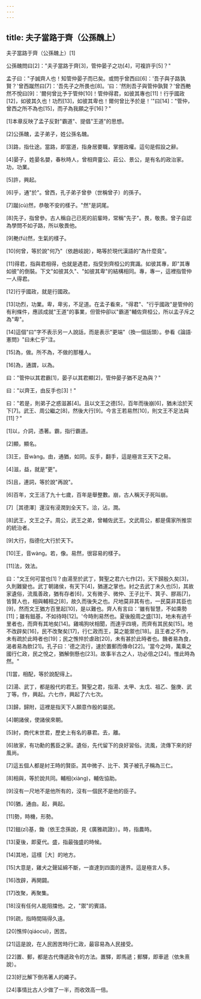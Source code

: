 ```yaml
---
---
---
```

title: 夫子當路于齊（公孫醜上）
---




夫子當路于齊（公孫醜上）[1]

公孫醜問曰[2]："夫子當路于齊[3]，管仲晏子之功[4]，可複許乎[5]？"

孟子曰："子誠齊人也！知管仲晏子而已矣。或問乎曾西曰[6]：'吾子與子路孰賢？'曾西蹴然曰[7]：'吾先子之所畏也[8]。'曰：'然則吾子與管仲孰賢？'曾西艴然不悅曰[9]：'爾何曾比予于管仲[10]！管仲得君，如彼其專也[11]！行乎國政[12]，如彼其久也！功烈[13]，如彼其卑也！爾何曾比予於是！'"曰[14]："管仲，曾西之所不為也[15]，而子為我願之乎[16]？"

[1]本章反映了孟子反對"霸道"、提倡"王道"的思想。

[2]公孫醜，孟子弟子，姓公孫名醜。

[3]路，指仕途。當路，即當道，指身居要職，掌握政權。這句是假設之辭。

[4]晏子，姓晏名嬰，春秋時人，曾相齊靈公、莊公、景公，是有名的政治家。功，功業。

[5]許，興起。

[6]乎，通"於"。曾西，孔子弟子曾參（世稱曾子）的孫子。

[7]蹴(cù)然，恭敬不安的樣子。"然"是詞尾。

[8]先子，指曾參。古人稱自己已死的前輩時，常稱"先子"。畏，敬畏。曾子自認為學問不如子路，所以敬畏他。

[9]艴(fú)然，生氣的樣子。

[10]何曾，等於說"何乃"（依趙岐說），略等於現代漢語的"為什麼竟"。

[11]得君，指與君相得，也就是遇君，指受到齊桓公的賞識。如彼其專，即"其專如彼"的倒裝。下文"如彼其久"、"如彼其卑"的結構相同。專，專一，這裡指管仲一人得君。

[12]行乎國政，就是行國政。

[13]功烈，功業。卑，卑劣，不足道。在孟子看來，"得君"、"行乎國政"是管仲的有利條件，應該成就"王道"的事業，但管仲卻以"霸道"輔佐齊桓公，所以孟子斥之為"卑"。

[14]這個"曰"字不表示另一人說話，而是表示"更端"（換一個話頭）。參看《論語·憲問》"曰未仁乎"注。

[15]為，做。所不為，不做的那種人。

[16]為，通謂，以為。

曰："管仲以其君霸[1]，晏子以其君顯[2]，管仲晏子猶不足為與？"

曰："以齊王，由反手也[3]！"

曰："若是，則弟子之惑滋甚[4]。且以文王之德[5]，百年而後崩[6]，猶未洽於天下[7]。武王、周公繼之[8]，然後大行[9]。今言王若易然[10]，則文王不足法與[11]？"

[1]以，介詞，憑著。霸，指行霸道。

[2]顯，顯名。

[3]王，音wàng。由，通猶，如同。反手，翻手，這是極言王天下之易。

[4]滋，益，就是"更"。

[5]且，連詞，等於說"再說"。

[6]百年，文王活了九十七歲，百年是舉整數。崩，古人稱天子死叫崩。

[7]［其德澤］還沒有浸潤到全天下。洽，沾，潤。

[8]武王，文王之子。周公，武王之弟，曾輔佐武王。文武周公，都是儒家所推崇的統治者。

[9]大行，指德化大行於天下。

[10]王，音wàng。若，像。易然，很容易的樣子。

[11]法，效法。

曰："文王何可當也[1]？由湯至於武丁，賢聖之君六七作[2]，天下歸殷久矣[3]，久則難變也。武丁朝諸侯，有天下[4]，猶運之掌也。紂之去武丁未久也[5]，其故家遺俗，流風善政，猶有存者[6]，又有微子、微仲、王子比干、箕子、膠鬲[7]，皆賢人也，相與輔相之[8]，故久而後失之也。尺地莫非其有也，一民莫非其臣也[9]，然而文王猶方百里起[10]，是以難也。齊人有言曰：'雖有智慧，不如乘勢[11]；雖有鎡基，不如待時[12]。'今時則易然也。夏後殷周之盛[13]，地未有過千里者也，而齊有其地矣[14]。雞鳴狗吠相聞，而達乎四境，而齊有其民矣[15]。地不改辟矣[16]，民不改聚矣[17]，行仁政而王，莫之能禦也[18]。且王者之不作，未有疏於此時者也[19]；民之憔悴於虐政[20]，未有甚於此時者也。饑者易為食，渴者易為飲[21]。孔子曰：'德之流行，速於置郵而傳命[22]。'當今之時，萬乘之國行仁政，民之悅之，猶解倒懸也[23]。故事半古之人，功必倍之[24]。惟此時為然。"

[1]當，相配，等於說配得上。

[2]湯、武丁，都是殷代的君王。賢聖之君，指湯、太甲、太戊、祖乙、盤庚、武丁等。作，興起。六七作，興起了六七次。

[3]歸，歸附，這裡是指天下人願意作殷的屬民。

[4]朝諸侯，使諸侯來朝。

[5]紂，商代末世君，歷史上有名的暴君。去，離。

[6]故家，有功勳的舊臣之家。遺俗，先代留下的良好習俗。流風，流傳下來的好風尚。

[7]這五個人都是紂王時的賢臣。其中微子、比干、箕子被孔子稱為三仁。

[8]相與，等於說共同。輔相(xiàng)，輔佐協助。

[9]沒有一尺地不是他所有的，沒有一個民不是他的臣子。

[10]猶，通由。起，興起。

[11]勢，時機，形勢。

[12]鎡(zī)基，鋤（依王念孫說，見《廣雅疏證》）。時，指農時。

[13]夏後，即夏代。盛，指最強盛的時候。

[14]其地，這樣［大］的地方。

[15]大意是，雞犬之聲延綿不斷，一直達到四面的邊界。這是極言人多。

[16]改辟，再開闢。

[17]改聚，再聚集。

[18]沒有任何人能阻擋他。之，"禦"的賓語。

[19]疏，指時間隔得久遠。

[20]憔悴(qiáocuì)，困苦。

[21]這是說，在人民困苦時行仁政，最容易為人民接受。

[22]置、郵，都是古代傳遞政令的方法。置驛，即馬遞；郵驛，即車遞（依朱熹說）。

[23]好比解下倒吊著人的繩子。

[24]事情比古人少做了一半，而收效高一倍。